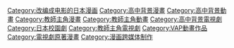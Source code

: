 {{DEFAULTSORT:Gokusen}}
[[Category:改编成电影的日本漫画|Category:改编成电影的日本漫画]]
[[Category:高中背景漫畫|Category:高中背景漫畫]]
[[Category:高中背景動畫|Category:高中背景動畫]]
[[Category:教師主角漫畫|Category:教師主角漫畫]]
[[Category:教師主角動畫|Category:教師主角動畫]]
[[Category:高中背景電視劇|Category:高中背景電視劇]]
[[Category:日本校園劇|Category:日本校園劇]]
[[Category:教師主角電視劇|Category:教師主角電視劇]]
[[Category:VAP動畫作品|Category:VAP動畫作品]]
[[Category:電視劇原著漫畫|Category:電視劇原著漫畫]]
[[Category:漫画跨媒体制作|Category:漫画跨媒体制作]]